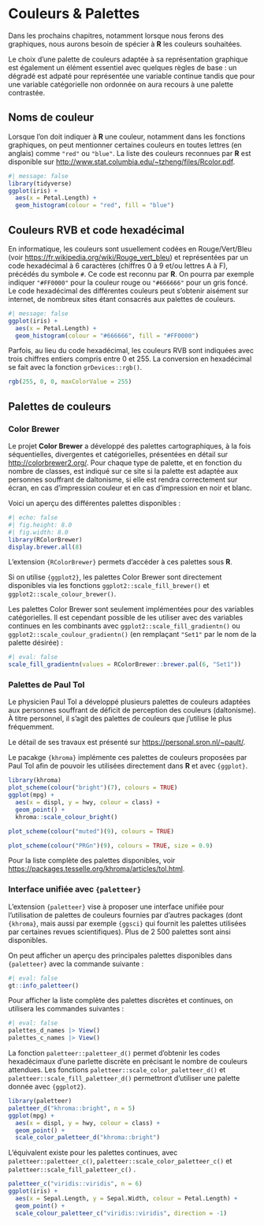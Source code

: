 # Couleurs & Palettes {#sec-couleurs}

Dans les prochains chapitres, notamment lorsque nous ferons des graphiques, nous aurons besoin de spécier à **R** les couleurs souhaitées.

Le choix d'une palette de couleurs adaptée à sa représentation graphique est également un élément essentiel avec quelques règles de base : un dégradé est adpaté pour représentée une variable continue tandis que pour une variable catégorielle non ordonnée on aura recours à une palette contrastée.

## Noms de couleur

Lorsque l'on doit indiquer à **R** une couleur, notamment dans les fonctions graphiques, on peut mentionner certaines couleurs en toutes lettres (en anglais) comme `"red"` ou `"blue"`. La liste des couleurs reconnues par **R** est disponible sur <http://www.stat.columbia.edu/~tzheng/files/Rcolor.pdf>.

```r
#| message: false
library(tidyverse)
ggplot(iris) +
  aes(x = Petal.Length) +
  geom_histogram(colour = "red", fill = "blue") 
```

## Couleurs RVB et code hexadécimal

En informatique, les couleurs sont usuellement codées en Rouge/Vert/Bleu (voir <https://fr.wikipedia.org/wiki/Rouge_vert_bleu>) et représentées par un code hexadécimal à 6 caractères (chiffres 0 à 9 et/ou lettres A à F), précédés du symbole `#`. Ce code est reconnu par **R**. On pourra par exemple indiquer `"#FF0000"` pour la couleur rouge ou `"#666666"` pour un gris foncé. Le code hexadécimal des différentes couleurs peut s'obtenir aisément sur internet, de nombreux sites étant consacrés aux palettes de couleurs.

```r
#| message: false
ggplot(iris) +
  aes(x = Petal.Length) +
  geom_histogram(colour = "#666666", fill = "#FF0000") 
```

Parfois, au lieu du code hexadécimal, les couleurs RVB sont indiquées avec trois chiffres entiers compris entre 0 et 255. La conversion en hexadécimal se fait avec la fonction `grDevices::rgb()`.

```r
rgb(255, 0, 0, maxColorValue = 255)
```

## Palettes de couleurs

### Color Brewer

Le projet **Color Brewer** a développé des palettes cartographiques, à la fois séquentielles, divergentes et catégorielles, présentées en détail sur <http://colorbrewer2.org/>. Pour chaque type de palette, et en fonction du nombre de classes, est indiqué sur ce site si la palette est adaptée aux personnes souffrant de daltonisme, si elle est rendra correctement sur écran, en cas d'impression couleur et en cas d'impression en noir et blanc.

Voici un aperçu des différentes palettes disponibles :

```r
#| echo: false
#| fig.height: 8.0
#| fig.width: 8.0
library(RColorBrewer)
display.brewer.all(8)
```

L'extension `{RColorBrewer}` permets d'accéder à ces palettes sous **R**.

Si on utilise `{ggplot2}`, les palettes Color Brewer sont directement disponibles via les fonctions `ggplot2::scale_fill_brewer()` et `ggplot2::scale_colour_brewer()`.

::: callout-caution
Les palettes Color Brewer sont seulement implémentées pour des variables catégorielles. Il est cependant possible de les utiliser avec des variables continues en les combinants avec `ggplot2::scale_fill_gradientn()` ou `ggplot2::scale_coulour_gradientn()` (en remplaçant `"Set1"` par le nom de la palette désirée) :

```r
#| eval: false
scale_fill_gradientn(values = RColorBrewer::brewer.pal(6, "Set1"))
```
:::

### Palettes de Paul Tol

Le physicien Paul Tol a développé plusieurs palettes de couleurs adaptées aux personnes souffrant de déficit de perception des couleurs (daltonisme). À titre personnel, il s'agit des palettes de couleurs que j'utilise le plus fréquemment.

Le détail de ses travaux est présenté sur <https://personal.sron.nl/~pault/>.

Le pacakge `{khroma}` implémente ces palettes de couleurs proposées par Paul Tol afin de pouvoir les utilisées directement dans **R** et avec `{ggplot}`.

```r
library(khroma)
plot_scheme(colour("bright")(7), colours = TRUE)
ggplot(mpg) +
  aes(x = displ, y = hwy, colour = class) +
  geom_point() +
  khroma::scale_colour_bright()
```

```r
plot_scheme(colour("muted")(9), colours = TRUE)
```

```r
plot_scheme(colour("PRGn")(9), colours = TRUE, size = 0.9)
```

Pour la liste complète des palettes disponibles, voir <https://packages.tesselle.org/khroma/articles/tol.html>.

### Interface unifiée avec `{paletteer}`

L'extension `{paletteer}` vise à proposer une interface unifiée pour l'utilisation de palettes de couleurs fournies par d'autres packages (dont `{khroma}`, mais aussi par exemple `{ggsci}` qui fournit les palettes utilisées par certaines revues scientifiques). Plus de 2 500 palettes sont ainsi disponibles.

On peut afficher un aperçu des principales palettes disponibles dans `{paletteer}` avec la commande suivante :

```r
#| eval: false
gt::info_paletteer()
```

Pour afficher la liste complète des palettes discrètes et continues, on utilisera les commandes suivantes :

```r
#| eval: false
palettes_d_names |> View()
palettes_c_names |> View()
```

La fonction `paletteer::paletteer_d()` permet d'obtenir les codes hexadécimaux d'une parlette discrète en précisant le nombre de couleurs attendues. Les fonctions `paletteer::scale_color_paletteer_d()` et `paletteer::scale_fill_paletteer_d()` permettront d'utiliser une palette donnée avec `{ggplot2}`.

```r
library(paletteer)
paletteer_d("khroma::bright", n = 5)
ggplot(mpg) +
  aes(x = displ, y = hwy, colour = class) +
  geom_point() +
  scale_color_paletteer_d("khroma::bright")
```

L'équivalent existe pour les palettes continues, avec `paletteer::paletteer_c()`, `paletteer::scale_color_paletteer_c()` et `paletteer::scale_fill_paletteer_c()` .

```r
paletteer_c("viridis::viridis", n = 6)
ggplot(iris) +
  aes(x = Sepal.Length, y = Sepal.Width, colour = Petal.Length) +
  geom_point() +
  scale_colour_paletteer_c("viridis::viridis", direction = -1)
```
